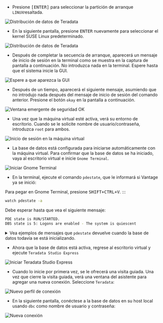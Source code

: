 - Presione <kbd>[ENTER]</kbd> para seleccionar la partición de arranque `LINUX`resaltada.

![Distribución de datos de Teradata](../images/run-vantage/boot-manager-menu.png)

- En la siguiente pantalla, presione <kbd>ENTER</kbd> nuevamente para seleccionar el kernel SUSE Linux predeterminado.

![Distribución de datos de Teradata](../images/run-vantage/grub-menu.png)

- Después de completar la secuencia de arranque, aparecerá un mensaje de inicio de sesión en la terminal como se muestra en la captura de pantalla a continuación. No introduzca nada en la terminal. Espere hasta que el sistema inicie la GUI.

![Espere a que aparezca la GUI](../images/run-vantage/wait-for-gui.png)

- Después de un tiempo, aparecerá el siguiente mensaje, asumiendo que no introdujo nada después del mensaje de inicio de sesión del comando anterior. Presione el botón `okay` en la pantalla a continuación.

![Ventana emergente de seguridad OK](../images/run-vantage/okay-the-security-popup.png)

- Una vez que la máquina virtual esté activa, verá su entorno de escritorio. Cuando se le solicite nombre de usuario/contraseña, introduzca `root` para ambos.

![Inicio de sesión en la máquina virtual](../images/run-vantage/vm.login.png)

- La base de datos está configurada para iniciarse automáticamente con la máquina virtual. Para confirmar que la base de datos se ha iniciado, vaya al escritorio virtual e inicie `Gnome Terminal`.

![Iniciar Gnome Terminal](../images/run-vantage/start-gnome-terminal.png)

- En la terminal, ejecute el comando `pdestate`, que le informará si Vantage ya se inició:

Para pegar en Gnome Terminal, presione <kbd>SHIFT+CTRL+V</kbd>. :::

```bash
watch pdestate -a
```

Debe esperar hasta que vea el siguiente mensaje:

```bash
PDE state is RUN/STARTED.
DBS state is 5: Logons are enabled - The system is quiescent
```

<details>  <summary>Vea ejemplos de mensajes que <code>pdestate</code> devuelve cuando la base de datos todavía se está inicializando.</summary>  <pre> PDE state is DOWN/HARDSTOP.  PDE state is START/NETCONFIG.  PDE state is START/GDOSYNC.  PDE state is START/TVSASTART.  PDE state is START/READY. PDE state is RUN/STARTED.  DBS state is 1/1: DBS Startup - Initializing DBS Vprocs PDE state is RUN/STARTED.  DBS state is 1/5: DBS Startup - Voting for Transaction Recovery PDE state is RUN/STARTED.  DBS state is 1/4: DBS Startup - Starting PE Partitions PDE state is RUN/STARTED. </pre> </details>

- Ahora que la base de datos está activa, regrese al escritorio virtual y ejecute `Teradata Studio Express`

![Iniciar Teradata Studio Express](../images/run-vantage/start-teradata-studio-express.png)

- Cuando lo inicie por primera vez, se le ofrecerá una visita guiada. Una vez que cierre la visita guiada, verá una ventana del asistente para agregar una nueva conexión. Seleccione `Teradata`:

![Nuevo perfil de conexión](../images/run-vantage/new.connection.profile.png)

- En la siguiente pantalla, conéctese a la base de datos en su host local usando `dbc` como nombre de usuario y contraseña:

![Nueva conexión](../images/run-vantage/new.connection.png)
